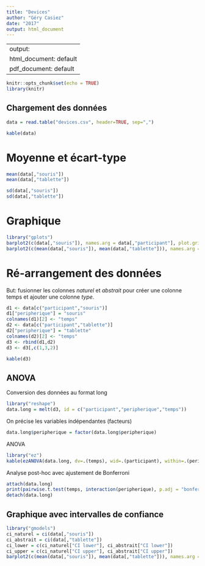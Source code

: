 ```yaml
---
title: "Devices"
author: "Géry Casiez"
date: "2017"
output: html_document
---
```

---
output:
  html_document: default
  pdf_document: default
---

```r
knitr::opts_chunk$set(echo = TRUE)
library(knitr)
```

## Chargement des données

```r
data = read.table("devices.csv", header=TRUE, sep=",")
```

```r
kable(data) 
```

# Moyenne et écart-type

```r
mean(data[,"souris"])
mean(data[,"tablette"])
```

```r
sd(data[,"souris"])
sd(data[,"tablette"])
```

# Graphique
```r
library("gplots")
barplot2(c(data[,"souris"]), names.arg = data[,"participant"], plot.grid = TRUE, ylab = "Temps (s)", xlab = "Participants")
barplot2(c(mean(data[,"souris"]), mean(data[,"tablette"])), names.arg = c("souris", "tablette"), plot.grid = TRUE, ylab = "Temps (s)", xlab = "Peripherique")
```

# Ré-arrangement des données
But: fusionner les colonnes *naturel* et *abstrait* pour créer une colonne temps et ajouter une colonne *type*.

```r
d1 <- data[c("participant","souris")]
d1["peripherique"] = "souris"
colnames(d1)[2] <- "temps"
d2 <- data[c("participant","tablette")]
d2["peripherique"] = "tablette"
colnames(d2)[2] <- "temps"
d3 <- rbind(d1,d2)
d3 <- d3[,c(1,3,2)]
```

```r
kable(d3)
```

## ANOVA

Conversion des données au format long
```r
library("reshape")
data.long = melt(d3, id = c("participant","peripherique","temps"))
```

On précise les variables indépendantes (facteurs)
```r
data.long$peripherique = factor(data.long$peripherique)
```

ANOVA
```r
library("ez")
kable(ezANOVA(data.long, dv=.(temps), wid=.(participant), within=.(peripherique)))
```

Analyse post-hoc avec ajustement de Bonferroni
```r
attach(data.long)
print(pairwise.t.test(temps, interaction(peripherique), p.adj = "bonferroni"))
detach(data.long)
```

## Graphique avec intervalles de confiance

```r
library("gmodels")
ci_naturel = ci(data[,"souris"])
ci_abstrait = ci(data[,"tablette"])
ci_lower = c(ci_naturel["CI lower"], ci_abstrait["CI lower"])
ci_upper = c(ci_naturel["CI upper"], ci_abstrait["CI upper"])
barplot2(c(mean(data[,"souris"]), mean(data[,"tablette"])), names.arg = c("souris", "tablette"), plot.grid = TRUE, plot.ci = TRUE, ci.l = ci_lower, ci.u = ci_upper , ylab = "Temps (ms)", xlab = "Peripherique")
```